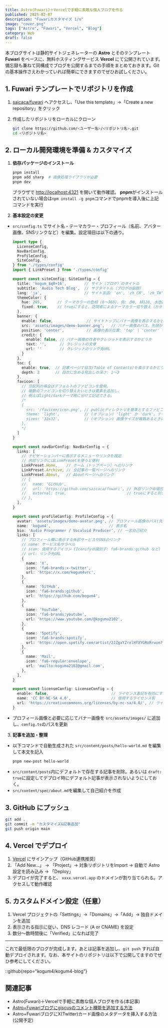 ```yaml
---
title: Astro(Fuwari)＋Vercelで手軽に素敵な個人ブログを作る
published: 2025-02-07
description: "Fuwariカスタマイズ 1/n"
image: "cover.png"
tags: ["Astro", "Fuwari", "Vercel", "Blog"]
category: Web
draft: false
---
```


本ブログサイトは静的サイトジェネレーターの **Astro** とそのテンプレート **Fuwari** をベースに、無料ホスティングサービス **Vercel** にて公開されています。備忘録も兼ねて同構成でブログを公開するまでの手順をまとめておきます。Gitの基本操作さえわかっていれば簡単にできますのでぜひお試しください。

## 1. Fuwari テンプレートでリポジトリを作成

1. [saicaca/fuwari](https://github.com/saicaca/fuwari) へアクセスし、「Use this template」→「Create a new repository」をクリック

2. 作成したリポジトリをローカルにクローン
   ```bash
   git clone https://github.com/<ユーザー名>/<リポジトリ名>.git
   cd <リポジトリ名>
   ```

## 2. ローカル開発環境を準備 & カスタマイズ

1. **依存パッケージのインストール**  
   ```bash
   pnpm install
   pnpm add sharp  # 画像処理ライブラリが必要
   pnpm dev
   ```
   ブラウザで [http://localhost:4321](http://localhost:4321) を開いて動作確認。 **pnpm**がインストールされていない場合は`npm install -g pnpm`コマンドでpnpmを導入後に上記コマンドを実行

2. **基本設定の変更**  
  - `src/config.ts` でサイト名・テーマカラー・プロフィール（名前、アバター画像、SNSリンクなど）を編集。設定項目は以下の通り。 

    ```typescript
    import type {
      LicenseConfig,
      NavBarConfig,
      ProfileConfig,
      SiteConfig,
    } from './types/config'
    import { LinkPreset } from './types/config'

    export const siteConfig: SiteConfig = {
      title: 'kogum_$qR+16',        // サイト（ブログ）のタイトル
      subtitle: 'Audio Tech Blog',  // サブタイトル（ブログの副題）
      lang: 'ja',                   // サイト言語: 'en', 'zh_CN', 'zh_TW', 'ja', 'ko', 'es', 'th' など
      themeColor: {
        hue: 265,       // テーマカラーの色相 (0〜360)。例: 赤0, 緑120, 水色200, ピンク345 等
        fixed: true,    // trueにすると、訪問者によるテーマカラー切り替え（カラーピッカー）を隠す
      },
      banner: {
        enable: false,               // サイトトップにバナー画像を表示するかどうか
        src: 'assets/images/demo-banner.png',   // バナー画像のパス。先頭が'/'ならpublic直下、そうでなければsrc/assets内
        position: 'center',          // 画像の表示位置: 'top' | 'center' | 'bottom'
        credit: {
          enable: false, // バナー画像の作者やクレジットを表示するかどうか
          text: '',      // クレジットの文章
          url: ''        // クレジットのリンク先URL
        }
      },
      toc: {
        enable: true,  // 記事ページで目次(Table of Contents)を表示するかどうか
        depth: 2       // 目次に含める見出しの深さ: 1〜3
      },
      favicon: [
        // 空配列の場合はデフォルトのファビコンを使用。
        // 複数のファビコンを切り替えたいときは要素を追加し、
        // 例えばlight/darkテーマ用に分けて記述できる。
        /*
        {
          src: '/favicon/icon.png', // publicディレクトリを基準とするファビコンのパス
          theme: 'light',           // (オプション) 'light' か 'dark'。テーマ別ファビコンがある場合に設定
          sizes: '32x32',           // (オプション) 画像サイズが複数あるときに指定
        },
        */
      ]
    }

    export const navBarConfig: NavBarConfig = {
      links: [
        // ナビゲーションバーに表示するメニューやリンクを設定
        // 内部リンクにはLinkPresetを使うと便利
        LinkPreset.Home,    // ホーム（トップページ）へのリンク
        LinkPreset.Archive, // 全記事の一覧ページへのリンク
        LinkPreset.About,   // Aboutページへのリンク
        // {
        //   name: 'GitHub',
        //   url: 'https://github.com/saicaca/fuwari', // 外部リンクの場合
        //   external: true,                           // trueにすると別タブで開き、外部リンクアイコンを表示
        // },
      ],
    }

    export const profileConfig: ProfileConfig = {
      avatar: 'assets/images/demo-avatar.png', // プロフィール画像のパス(先頭'/'なしはsrc/assets/images基準)
      name: 'kogum4',                          // 表示名
      bio: 'Audio Programmer / Vocaloid Producer', // 一言自己紹介
      links: [
        // プロフィール欄に表示する外部サービスやSNSのリンク
        // name: サービス名やラベル
        // icon: 使用するアイコン (Iconifyの識別子: fa6-brands:github など)
        // url: リンク先URL
        {
          name: 'X',
          icon: 'fa6-brands:x-twitter',
          url: 'https://x.com/kogum4vrc',
        },
        {
          name: 'GitHub',
          icon: 'fa6-brands:github',
          url: 'https://github.com/kogum4',
        },
        {
          name: 'YouTube',
          icon: 'fa6-brands:youtube',
          url: 'https://www.youtube.com/@koguma2102',
        },
        {
          name: 'Spotify',
          icon: 'fa6-brands:spotify',
          url: 'https://open.spotify.com/artist/2JZgxYZrxlHfXYGRoRruon?si=skWqYMu0TAioPRpnmwMzFA',
        },
        {
          name: 'Mail',
          icon: 'fa6-regular:envelope',
          url: 'mailto:koguma2102@gmail.com',
        },
      ],
    }

    export const licenseConfig: LicenseConfig = {
      enable: false,                            // ライセンス表記を有効にするかどうか
      name: 'CC BY-NC-SA 4.0',                  // 使用するライセンス名
      url: 'https://creativecommons.org/licenses/by-nc-sa/4.0/', // ライセンスURL
    }
    ```

   - プロフィール画像と必要に応じてバナー画像を `src/assets/images/` に追加し、`config.ts`のパスを更新

3. **記事を追加・整理**  
  - 以下コマンドで自動生成された `src/content/posts/hello-world.md` を編集して本文を記入
    ```bash
    pnpm new-post hello-world
    ```
  - `src/content/posts`内にデフォルトで存在する記事を削除。あるいは `draft: true`に設定してデプロイ時にデフォルト記事が表示されないようにしておく。
  - `src/content/spec/about.md`を編集して自己紹介を作成

## 3. GitHub にプッシュ

```bash
git add .
git commit -m "カスタマイズ&記事追加"
git push origin main
```

## 4. Vercel でデプロイ

1. [Vercel](https://vercel.com/) にサインアップ（GitHub連携推奨）
2. 「Add New...」 → 「Project」→ 対象リポジトリをImport → 自動で Astro 設定を読み込み → 「Deploy」
3. デプロイが完了すると、 `xxxx.vercel.app` のドメインが割り当てられる。アクセスして動作確認

## 5. カスタムドメイン設定（任意）

1. Vercel プロジェクトの「Settings」→「Domains」→「Add」→ 独自ドメインを追加
2. 表示される指示に従い、DNS レコード (A or CNAME) を設定
3. 数分～数時間後に「Verified」になれば完了
---
これで最低限のブログが完成します。あとは記事を追加し、`git push` すれば自動デプロイされます。なお、本サイトのリポジトリは以下で公開してますのでぜひ参考にしてください。

::github{repo="kogum4/kogum4-blog"}

## 関連記事
- Astro(Fuwari)＋Vercelで手軽に素敵な個人ブログを作る(本記事)
- [Astro+Fuwariブログにgiscusのコメント機能を追加する方法](https://kogum4.com/posts/astro-fuwari-comment-giscus/)
- Astro+FuwariブログにX(Twitter)カード画像のメタデータを挿入する方法(公開予定)